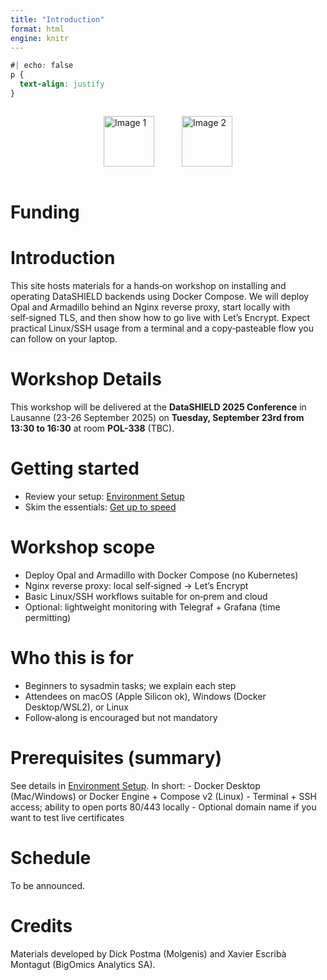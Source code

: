 ```yaml
---
title: "Introduction"
format: html
engine: knitr
---
```


```css
#| echo: false
p {
  text-align: justify
}
```

:::: {style="display: flex; justify-content: space-around;"}
![Image 1](figures/logo1.png){style="height: 81px; margin-right: 20px;"}
![Image 2](figures/logo2.png){style="height: 81px; margin-left: 20px;"}
::::

# Funding

# Introduction 

This site hosts materials for a hands‑on workshop on installing and operating DataSHIELD backends using Docker Compose. We will deploy Opal and Armadillo behind an Nginx reverse proxy, start locally with self‑signed TLS, and then show how to go live with Let's Encrypt. Expect practical Linux/SSH usage from a terminal and a copy‑pasteable flow you can follow on your laptop.

# Workshop Details

This workshop will be delivered at the **DataSHIELD 2025 Conference** in Lausanne (23-26 September 2025) on **Tuesday, September 23rd from 13:30 to 16:30** at room **POL-338** (TBC).

# Getting started

- Review your setup: [Environment Setup](env_setup.qmd)
- Skim the essentials: [Get up to speed](up_2_speed.qmd)

# Workshop scope

- Deploy Opal and Armadillo with Docker Compose (no Kubernetes)
- Nginx reverse proxy: local self‑signed → Let’s Encrypt
- Basic Linux/SSH workflows suitable for on‑prem and cloud
- Optional: lightweight monitoring with Telegraf + Grafana (time permitting)

# Who this is for

- Beginners to sysadmin tasks; we explain each step
- Attendees on macOS (Apple Silicon ok), Windows (Docker Desktop/WSL2), or Linux
- Follow‑along is encouraged but not mandatory

# Prerequisites (summary)

See details in [Environment Setup](env_setup.qmd). In short:
- Docker Desktop (Mac/Windows) or Docker Engine + Compose v2 (Linux)
- Terminal + SSH access; ability to open ports 80/443 locally
- Optional domain name if you want to test live certificates

# Schedule

To be announced.

# Credits

Materials developed by Dick Postma (Molgenis) and Xavier Escribà Montagut (BigOmics Analytics SA).
